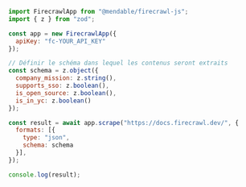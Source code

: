 ```js Node.js
import FirecrawlApp from "@mendable/firecrawl-js";
import { z } from "zod";

const app = new FirecrawlApp({
  apiKey: "fc-YOUR_API_KEY"
});

// Définir le schéma dans lequel les contenus seront extraits
const schema = z.object({
  company_mission: z.string(),
  supports_sso: z.boolean(),
  is_open_source: z.boolean(),
  is_in_yc: z.boolean()
});

const result = await app.scrape("https://docs.firecrawl.dev/", {
  formats: [{
    type: "json",
    schema: schema
  }],
});

console.log(result);
```
